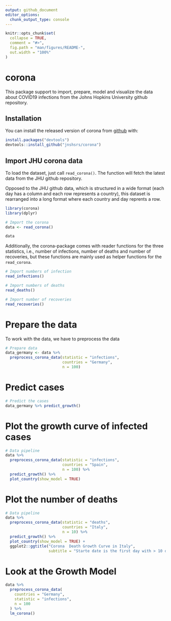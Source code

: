 ```yaml
---
output: github_document
editor_options: 
  chunk_output_type: console
---
```


<!-- README.md is generated from README.Rmd. Please edit that file -->

```r
knitr::opts_chunk$set(
  collapse = TRUE,
  comment = "#>",
  fig.path = "man/figures/README-",
  out.width = "100%"
)
```

# corona

<!-- badges: start -->
<!-- badges: end -->

This package support to import, prepare, model and visualize the data about COVID19 infections from the Johns Hopkins University github repository. 

## Installation

You can install the released version of corona from [github](github.com/jnshsrs/corona) with:

``` r
install.packages("devtools")
devtools::install_github("jnshsrs/corona")
```

## Import JHU corona data

To load the dataset, just call `read_corona()`. The function will fetch the latest data from the JHU github repository.

Opposed to the JHU github data, which is structured in a wide format (each day has a column and each row represents a country), this dataset is rearranged into a long format where each country and day reprents a row.

```r
library(corona)
library(dplyr)

# Import the corona
data <- read_corona()

data

```

Additionally, the corona-package comes with reader functions for the three statistics, i.e., number of infections, number of deaths and number of recoveries, but these functions are mainly used as helper functions for the `read_corona`.

```r

# Import numbers of infection 
read_infections()

# Import numbers of deaths
read_deaths()

# Import number of recoveries
read_recoveries()

```

# Prepare the data

To work with the data, we have to preprocess the data

```r

# Prepare data
data_germany <- data %>% 
  preprocess_corona_data(statistic = "infections", 
                         countries = "Germany", 
                         n = 100)

```

# Predict cases

```r

# Predict the cases
data_germany %>% predict_growth() 

```

# Plot the growth curve of infected cases

```r

# Data pipeline
data %>% 
  preprocess_corona_data(statistic = "infections", 
                         countries = "Spain", 
                         n = 100) %>% 
  predict_growth() %>% 
  plot_country(show_model = TRUE)

```

# Plot the number of deaths

```r
# Data pipeline
data %>% 
  preprocess_corona_data(statistic = "deaths", 
                         countries = "Italy", 
                         n = 10) %>% 
  predict_growth() %>%
  plot_country(show_model = TRUE) +
  ggplot2::ggtitle("Corona  Death Growth Curve in Italy", 
                   subtitle = "Starte date is the first day with > 10 deaths")

```

# Look at the Growth Model

```r
data %>%
  preprocess_corona_data(
    countries = "Germany",
    statistic = "infections",
    n = 100
  ) %>% 
  lm_corona()

```

